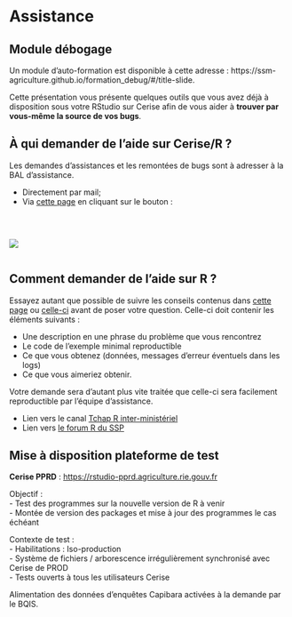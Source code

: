# Assistance {.backgroundTitre}

## Module débogage

Un module d'auto-formation est disponible à cette adresse : https://ssm-agriculture.github.io/formation_debug/#/title-slide.   

Cette présentation vous présente quelques outils que vous avez déjà à disposition sous votre RStudio sur Cerise afin de vous aider à **trouver par vous-même la source de vos bugs**.  

## À qui demander de l'aide sur Cerise/R ?

Les demandes d'assistances et les remontées de bugs sont à adresser à la BAL d'assistance.

- Directement par mail;  
- Via [cette page](https://orion.agriculture/confluence/display/CER/Portail+d%27assistance+Cerise) en cliquant sur le bouton : 

<br>

::: columns
::: {.column width="50%"}
![](img/bouton_assistance.png){fig-align="center"}
:::

::: {.column width="50%"}

:::
:::


## Comment demander de l'aide sur R ?

Essayez autant que possible de suivre les conseils contenus dans [cette page](https://book.utilitr.org/03_Fiches_thematiques/Fiche_resoudre_un_probleme.html#comment-r%25C3%25A9diger-sa-question) ou [celle-ci](https://stackoverflow.com/questions/5963269/how-to-make-a-great-r-reproducible-example) avant de poser votre question. Celle-ci doit contenir les éléments suivants :

- Une description en une phrase du problème que vous rencontrez  
- Le code de l’exemple minimal reproductible  
- Ce que vous obtenez (données, messages d’erreur éventuels dans les logs)  
- Ce que vous aimeriez obtenir.  
    

[Votre demande sera d'autant plus vite traitée que celle-ci sera facilement reproductible par l'équipe d'assistance.]{.full-width .content-box-yellow} 

- Lien vers le canal [Tchap R inter-ministériel](https://tchap.gouv.fr/#/room/#RdIezwNF:agent.finances.tchap.gouv.fr)    
- Lien vers [le forum R du SSP](https://agriculture.forums.listes.m2.e2.rie.gouv.fr/sympa/arc/forum-r) 

## Mise à disposition plateforme de test

**Cerise PPRD** : [https://rstudio-pprd.agriculture.rie.gouv.fr](https://rstudio-pprd.agriculture.rie.gouv.fr) 

[Objectif :]{.green}  
  - Test des programmes sur la nouvelle version de R à venir  
  - Montée de version des packages et mise à jour des programmes le cas échéant  
  
[Contexte de test :]{.green}  
  - Habilitations : Iso-production  
  - Système de fichiers / arborescence irrégulièrement synchronisé avec Cerise de PROD  
  - Tests ouverts à tous les utilisateurs Cerise  
  
Alimentation des données d'enquêtes Capibara activées à la demande par le BQIS.